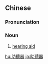 {{also|助听器}}
==Chinese==
{{zh-forms|s=助听器|type=21}}

===Pronunciation===
{{zh-pron
|m=zhùtīngqì
|c=zo6 ting1 hei3,zo6 ting3 hei3
|cat=n
}}

===Noun===
{{zh-noun}}

# [[hearing aid]]

[[hu:助聽器]]
[[ja:助聽器]]